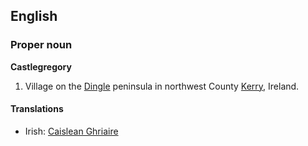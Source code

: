 ==English==
===Proper noun===
'''Castlegregory'''

# Village on the [[Dingle]] peninsula in northwest County [[Kerry]], Ireland.

====Translations====
*Irish: [[Caislean Ghriaire]]